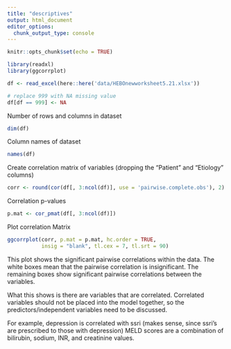 ```yaml
---
title: "descriptives"
output: html_document
editor_options: 
  chunk_output_type: console
---
```


```r
knitr::opts_chunk$set(echo = TRUE)

library(readxl)
library(ggcorrplot)
```

```r
df <- read_excel(here::here('data/HEBOnewworksheet5.21.xlsx'))

# replace 999 with NA missing value
df[df == 999] <- NA
```

Number of rows and columns in dataset
```r
dim(df)
```

Column names of dataset
```r
names(df)
```


Create correlation matrix of variables (dropping the "Patient" and "Etiology" columns)
```r
corr <- round(cor(df[, 3:ncol(df)], use = 'pairwise.complete.obs'), 2)
```

Correlation p-values

```r
p.mat <- cor_pmat(df[, 3:ncol(df)])
```


Plot correlation Matrix
```r
ggcorrplot(corr, p.mat = p.mat, hc.order = TRUE,
           insig = "blank", tl.cex = 7, tl.srt = 90)
```

This plot shows the significant pairwise correlations within the data.
The white boxes mean that the pairwise correlation is insignificant.
The remaining boxes show significant pairwise correlations between the variables.

What this shows is there are variables that are correlated.
Correlated variables should not be placed into the model together, so the predictors/independent variables need to be discussed.

For example, depression is correlated with ssri (makes sense, since ssri's are prescribed to those with depression)
MELD scores are a combination of bilirubin, sodium, INR, and creatinine values.
